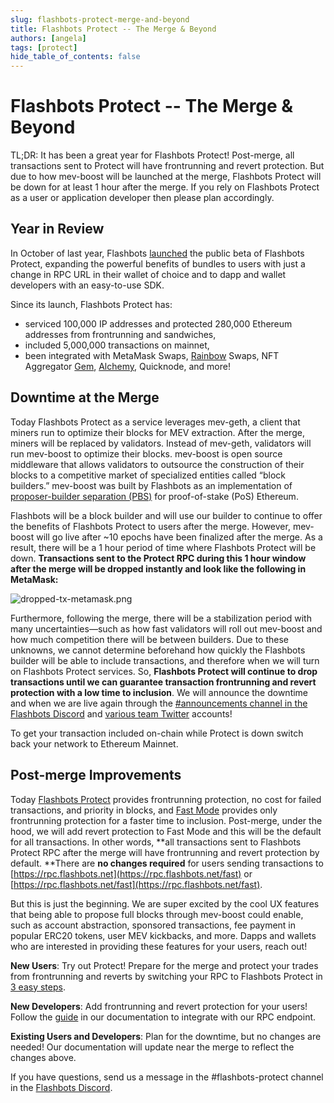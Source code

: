 ```yaml
---
slug: flashbots-protect-merge-and-beyond
title: Flashbots Protect -- The Merge & Beyond
authors: [angela]
tags: [protect]
hide_table_of_contents: false
---
```


# Flashbots Protect -- The Merge & Beyond

TL;DR: It has been a great year for Flashbots Protect! Post-merge, all transactions sent to Protect will have frontrunning and revert protection. But due to how mev-boost will be launched at the merge, Flashbots Protect will be down for at least 1 hour after the merge. If you rely on Flashbots Protect as a user or application developer then please plan accordingly.

<!--truncate-->

## Year in Review

In October of last year, Flashbots [launched](https://medium.com/flashbots/announcing-flashbots-protect-9e039e9f0aa3) the public beta of Flashbots Protect, expanding the powerful benefits of bundles to users with just a change in RPC URL in their wallet of choice and to dapp and wallet developers with an easy-to-use SDK.

Since its launch, Flashbots Protect has:

* serviced 100,000 IP addresses and protected 280,000 Ethereum addresses from frontrunning and sandwiches,
* included 5,000,000 transactions on mainnet,
* been integrated with MetaMask Swaps, [Rainbow](https://twitter.com/rainbowdotme/status/1552359075580706821?s=20&t=zBhwtvqaoyvB2AHUZpZmgQ) Swaps, NFT Aggregator [Gem](https://www.notion.so/2e27baa0a0aa48a8834d06e5403e7db0), [Alchemy](https://docs.alchemy.com/reference/eth-sendprivatetransaction), Quicknode, and more!

## Downtime at the Merge

Today Flashbots Protect as a service leverages mev-geth, a client that miners run to optimize their blocks for MEV extraction. After the merge, miners will be replaced by validators. Instead of mev-geth, validators will run mev-boost to optimize their blocks. mev-boost is open source middleware that allows validators to outsource the construction of their blocks to a competitive market of specialized entities called “block builders.” mev-boost was built by Flashbots as an implementation of [proposer-builder separation (PBS)](https://ethresear.ch/t/proposer-block-builder-separation-friendly-fee-market-designs/9725) for proof-of-stake (PoS) Ethereum.

Flashbots will be a block builder and will use our builder to continue to offer the benefits of Flashbots Protect to users after the merge. However, mev-boost will go live after ~10 epochs have been finalized after the merge. As a result, there will be a 1 hour period of time where Flashbots Protect will be down. **Transactions sent to the Protect RPC during this 1 hour window after the merge will be dropped instantly and look like the following in MetaMask:**

![dropped-tx-metamask.png](/img/dropped-tx-metamask.png)

Furthermore, following the merge, there will be a stabilization period with many uncertainties—such as how fast validators will roll out mev-boost and how much competition there will be between builders. Due to these unknowns, we cannot determine beforehand how quickly the Flashbots builder will be able to include transactions, and therefore when we will turn on Flashbots Protect services. So, **Flashbots Protect will continue to drop transactions until we can guarantee transaction frontrunning and revert protection with a low time to inclusion**. We will announce the downtime and when we are live again through the [#announcements channel in the Flashbots Discord](https://discord.gg/7hvTycdNcK) and [various team Twitter](https://twitter.com/bertcmiller) accounts!

To get your transaction included on-chain while Protect is down switch back your network to Ethereum Mainnet.


## Post-merge Improvements

Today [Flashbots Protect](https://docs.flashbots.net/flashbots-protect/overview) provides frontrunning protection, no cost for failed transactions, and priority in blocks, and [Fast Mode](https://docs.flashbots.net/flashbots-protect/rpc/fast-mode) provides only frontrunning protection for a faster time to inclusion. Post-merge, under the hood, we will add revert protection to Fast Mode and this will be the default for all transactions. In other words, **all transactions sent to Flashbots Protect RPC after the merge will have frontrunning and revert protection by default. **There are **no changes required** for users sending transactions to [https://rpc.flashbots.net](https://rpc.flashbots.net/fast) or [https://rpc.flashbots.net/fast](https://rpc.flashbots.net/fast). 

But this is just the beginning. We are super excited by the cool UX features that being able to propose full blocks through mev-boost could enable, such as account abstraction, sponsored transactions, fee payment in popular ERC20 tokens, user MEV kickbacks, and more. Dapps and wallets who are interested in providing these features for your users, reach out!

**New Users**: Try out Protect! Prepare for the merge and protect your trades from frontrunning and reverts by switching your RPC to Flashbots Protect in [3 easy steps](https://docs.flashbots.net/flashbots-protect/rpc/quick-start#how-to-use-flashbots-protect-rpc-in-metamask).

**New Developers**: Add frontrunning and revert protection for your users! Follow the [guide](https://docs.flashbots.net/flashbots-auction/searchers/advanced/rpc-endpoint) in our documentation to integrate with our RPC endpoint.

**Existing Users and Developers**: Plan for the downtime, but no changes are needed! Our documentation will update near the merge to reflect the changes above.

If you have questions, send us a message in the #flashbots-protect channel in the [Flashbots Discord](https://discord.gg/7hvTycdNcK).
